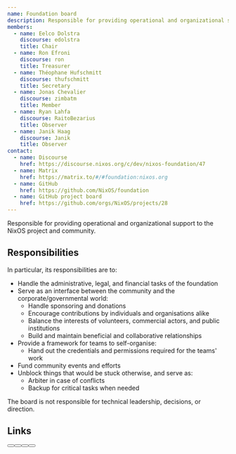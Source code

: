 ```yaml
---
name: Foundation board
description: Responsible for providing operational and organizational support to the NixOS project and community.
members:
  - name: Eelco Dolstra
    discourse: edolstra
    title: Chair
  - name: Ron Efroni
    discourse: ron
    title: Treasurer
  - name: Théophane Hufschmitt
    discourse: thufschmitt
    title: Secretary
  - name: Jonas Chevalier
    discourse: zimbatm
    title: Member
  - name: Ryan Lahfa
    discourse: RaitoBezarius
    title: Observer
  - name: Janik Haag
    discourse: Janik
    title: Observer
contact:
  - name: Discourse
    href: https://discourse.nixos.org/c/dev/nixos-foundation/47
  - name: Matrix
    href: https://matrix.to/#/#foundation:nixos.org
  - name: GitHub
    href: https://github.com/NixOS/foundation
  - name: GitHub project board
    href: https://github.com/orgs/NixOS/projects/28
---
```


Responsible for providing operational and organizational support to the NixOS project and community.

## Responsibilities

In particular, its responsibilities are to:

- Handle the administrative, legal, and financial tasks of the foundation
- Serve as an interface between the community and the corporate/governmental world:
  - Handle sponsoring and donations
  - Encourage contributions by individuals and organisations alike
  - Balance the interests of volunteers, commercial actors, and public institutions
  - Build and maintain beneficial and collaborative relationships
- Provide a framework for teams to self-organise:
  - Hand out the credentials and permissions required for the teams' work
- Fund community events and efforts
- Unblock things that would be stuck otherwise, and serve as:
  - Arbiter in case of conflicts
  - Backup for critical tasks when needed

The board is not responsible for technical leadership, decisions, or direction.

## Links


<div class="flex flex-wrap gap-4">
  <Button
    color="semidarkblue"
    size="sm"
    href="https://discourse.nixos.org/c/dev/nixos-foundation/47"
    label="Discourse"
  />
  <Button
    color="semidarkblue"
    size="sm"
    href="https://matrix.to/#/#foundation:nixos.org"
    label="Matrix"
  />
  <Button
    color="semidarkblue"
    size="sm"
    href="https://github.com/orgs/NixOS/projects/28"
    nonPublic
    label="GitHub Project board"
  />
  <Button
    color="semidarkblue"
    size="sm"
    href="https://github.com/orgs/NixOS/teams/foundation"
    nonPublic
    label="GitHub Team page"
  />
</div>
